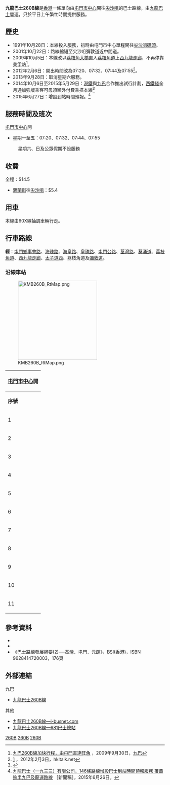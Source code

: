 {{公共汽車路線資訊
| 代表圖像 = KMB SB8492 260B.jpg
| 路線名稱 = 九龍巴士260B線
| 外文名稱 = KMB Route 260B
| 經營者 = 九巴
| 所屬車廠 = [[九巴屯門車廠|屯門車廠]]（U）
| 全程行駛里程 = 31.1公里
| 全程行車時間 = 73分鐘
| 起點站 = [[屯門市中心|屯門市中心]]
| 途經地點 = [[屯門公路|屯門公路]]、[[西九龍走廊|西九龍走廊]]、[[彌敦道|彌敦道]]
| 終點站 = [[尖沙咀|尖沙咀]]
| 路線性質 = 早上繁忙時間單向線
| 服務時間 = 星期一至五
| 起點站服務時間 = 07:20、07:32、07:44、07:55
| 終點站服務時間 = 不提供回程
| 班次頻率 = 固定班次4班
| 服務時間以外替代路線 = [[九龍巴士58X線|九龍巴士58X線]]（只限旺角）、[[九龍巴士60X線|九龍巴士60X線]]、[[九龍巴士260X線|九龍巴士260X線]]
| 路線用車 = 從60X線抽調
| 全程收費 = $14.5
| 分段收費站點 = [[荔枝角道|荔枝角道]]往尖沙咀：$5.4
| 主要競爭交通 = [[屯馬綫|屯馬綫]]、居民巴士
}}

'''九龍巴士260B線'''是[[香港|香港]]一條單向由[[屯門市中心|屯門市中心]]開往[[尖沙咀|尖沙咀]]的巴士路線，由[[九龍巴士|九龍巴士]]營運，只於平日上午繁忙時間提供服務。

==歷史==
*1991年10月28日：本線投入服務，初時由屯門市中心單程開往[[尖沙咀天星碼頭|尖沙咀碼頭]]。
*2001年10月22日：路線縮短至尖沙咀彌敦道近中間道。
*2009年10月5日：本線改以[[荔枝角大橋|荔枝角大橋]]直入[[荔枝角道|荔枝角道]]上[[西九龍走廊|西九龍走廊]]，不再停靠[[美孚站|美孚站]]<ref>[http://www.kmb.hk/tc/news/press/archives/news20090930505.html 九巴260B線加快行程，由屯門直達旺角] {{Wayback|url=http://www.kmb.hk/tc/news/press/archives/news20090930505.html |date=20130609143825 }}，2009年9月30日，[[九巴|九巴]]</ref>。
*2012年2月6日：開出時間改為07:20、07:32、07:44及07:55<ref>[http://www.hkitalk.net/HKiTalk2/thread-664426-1-3.html] {{Wayback|url=http://www.hkitalk.net/HKiTalk2/thread-664426-1-3.html |date=20150924030702 }}，2012年2月3日，hkitalk.net</ref>。
*2013年9月28日：取消星期六服務。
*2014年10月6日至2015年5月29日：[[港鐵|港鐵]]與[[九巴|九巴]]合作推出試行計劃，[[西鐵綫|西鐵綫]]全月通加強版乘客可毋須額外付費乘搭本線<ref>{{Cite web |url=http://www.kmb.hk/tc/news/press/archives/news201409232081.html |title=九龍巴士 |accessdate=2014-09-24 |archive-date=2020-11-01 |archive-url=https://web.archive.org/web/20201101110746/http://www.kmb.hk/tc/news/press/archives/news201409232081.html |dead-url=no }}</ref>
*2015年6月27日：增設到站時間預報。<ref>[http://www.kmb.hk/tc/news/press/archives/news201506262242.html 九龍巴士（一九三三）有限公司，146條路線增設巴士到站時間預報服務 覆蓋逾半九巴及龍運路線] {{Wayback|url=http://www.kmb.hk/tc/news/press/archives/news201506262242.html |date=20201106000042 }}［新聞稿］，2015年6月26日。</ref>

==服務時間及班次==
;[[屯門市中心|屯門市中心]]開
*星期一至五：07:20、07:32、07:44、07:55
:星期六、日及公眾假期不設服務

==收費==
全程：$14.5
*[[鴉蘭街|鴉蘭街]]往[[尖沙咀|尖沙咀]]：$5.4
{{fare-remarks|KMB|fcs=Y}}

==用車==
本線由60X線抽調車輛行走。

==行車路線==
'''經'''：[[屯門鄉事會路|屯門鄉事會路]]、[[海珠路_(香港)|海珠路]]、[[海皇路|海皇路]]、[[皇珠路|皇珠路]]、[[屯門公路|屯門公路]]、[[荃灣路|荃灣路]]、[[葵涌道|葵涌道]]、[[荔枝角道|荔枝角道]]、[[西九龍走廊|西九龍走廊]]、[[太子道西|太子道西]]、荔枝角道及[[彌敦道|彌敦道]]。

===沿線車站===
[[File:KMB260B_RtMap.png|250px]]
{|class="wikitable" style="text-align: center"
!colspan=3|[[屯門市中心|屯門市中心]]開
|-
!'''序號'''!!'''車站名稱'''!!'''位置'''
|- 
|1||[[屯門市中心|屯門市中心]]巴士總站||[[屯門市中心公共運輸交匯處|屯門市中心公共運輸交匯處]]
|-
|2||[[安定邨|安定邨]]||rowspan=2|[[屯門鄉事會路|屯門鄉事會路]]
|-
|3||[[兆麟苑|兆麟苑]]
|-
|4||[[豐景園|豐景園]]||[[友愛（南）巴士總站|海珠路]]
{{Routemapbreak|colspan=5|{{SR|9}}[[屯門公路|屯門公路]]；{{SR|5}}[[荃灣路|荃灣路]]、[[葵涌道|葵涌道]]、[[西九龍走廊|西九龍走廊]]}}
|-
|5||[[鴉蘭街|鴉蘭街]]||[[荔枝角道|荔枝角道]]
|-
|6||[[奶路臣街|奶路臣街]]（S14）||rowspan=6|[[彌敦道|彌敦道]]
|-
|7||[[碧街|碧街]]（S27）
|-
|8||[[加士居道|加士居道]]（S39）
|-
|9||[[恆豐中心|德成街]]（S45）
|-
|10||[[金巴利道|金巴利道]]（S49）
|-
|11||[[中間道|中間道]]（S55）
|}

==參考資料==
{{reflist}}
*{{cite book |last=容偉釗 |first= |date=2002年 |title=香港巴士掌故系列 二十世紀新界（西）區巴士路線發展史 |url=http://www.bsihobbies.hk/rd2/index-rd2.htm |location=香港 |publisher=BSI (香港) |page= |isbn=962-8414-62-3 |author-link= |access-date=2017-06-23 |archive-date=2016-03-26 |archive-url=https://web.archive.org/web/20160326041139/http://www.bsihobbies.hk/rd2/index-rd2.htm |dead-url=no }}
*{{cite book |last=郭炳華 |first= |date=2010年 |title=蛻變中的香港巴士（九龍新界篇） |url= |location=香港 |publisher=80M巴士專門店 |page= |isbn=962-8686-95-X |author-link= }}
*《巴士路線發展綱要(2)──荃灣．屯門．元朗》，BSI(香港)，ISBN 9628414720003，176頁

==外部連結==
;九巴
*[http://www.kmb.hk/tc/services/search.html?busno=260B 九龍巴士260B線] {{Wayback|url=http://www.kmb.hk/tc/services/search.html?busno=260B |date=20160304203851 }}
;其他
*[http://www.i-busnet.com/busroute/kmb/kmbr260b.php 九龍巴士260B線—i-busnet.com] {{Wayback|url=http://www.i-busnet.com/busroute/kmb/kmbr260b.php |date=20200222055341 }}
*[http://www.681busterminal.com/260b.html 九龍巴士260B線—681巴士總站] {{Wayback|url=http://www.681busterminal.com/260b.html |date=20160305095541 }}

{{屯門區巴士路線列表}}{{油尖旺區巴士路線列表}}

[[Category:九龍巴士路線|260B]]
[[Category:屯門區巴士路線|260B]]
[[Category:油尖旺區巴士路線|260B]]